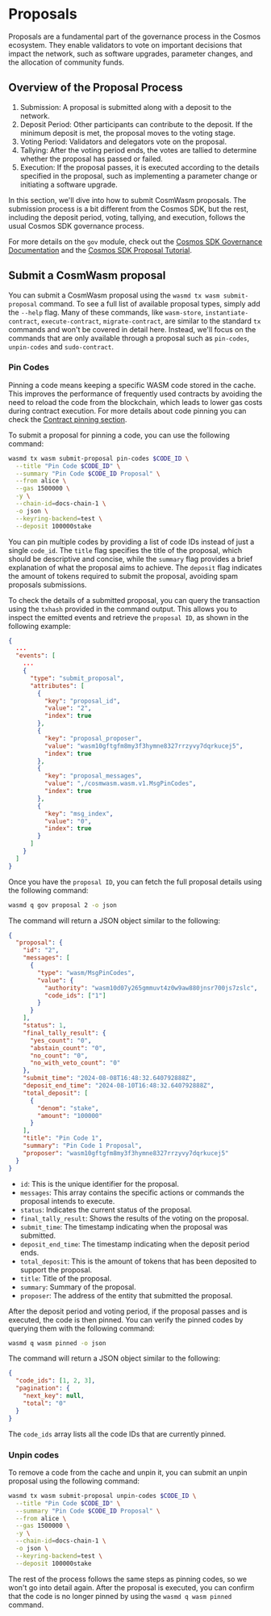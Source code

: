 # Proposals

Proposals are a fundamental part of the governance process in the Cosmos ecosystem. They enable
validators to vote on important decisions that impact the network, such as software upgrades,
parameter changes, and the allocation of community funds.

## Overview of the Proposal Process

1. Submission: A proposal is submitted along with a deposit to the network.
2. Deposit Period: Other participants can contribute to the deposit. If the minimum deposit is met,
   the proposal moves to the voting stage.
3. Voting Period: Validators and delegators vote on the proposal.
4. Tallying: After the voting period ends, the votes are tallied to determine whether the proposal
   has passed or failed.
5. Execution: If the proposal passes, it is executed according to the details specified in the
   proposal, such as implementing a parameter change or initiating a software upgrade.

In this section, we'll dive into how to submit CosmWasm proposals. The submission process is a bit
different from the Cosmos SDK, but the rest, including the deposit period, voting, tallying, and
execution, follows the usual Cosmos SDK governance process.

For more details on the `gov` module, check out the
[Cosmos SDK Governance Documentation](https://docs.cosmos.network/v0.50/build/modules/gov) and the
[Cosmos SDK Proposal Tutorial](https://tutorials.cosmos.network/tutorials/8-understand-sdk-modules/4-gov.html).

## Submit a CosmWasm proposal

You can submit a CosmWasm proposal using the `wasmd tx wasm submit-proposal` command. To see a full
list of available proposal types, simply add the `--help` flag. Many of these commands, like
`wasm-store`, `instantiate-contract`, `execute-contract`, `migrate-contract`, are similar to the
standard `tx` commands and won't be covered in detail here. Instead, we'll focus on the commands
that are only available through a proposal such as `pin-codes`, `unpin-codes` and `sudo-contract`.

### Pin Codes

Pinning a code means keeping a specific WASM code stored in the cache. This improves the performance
of frequently used contracts by avoiding the need to reload the code from the blockchain, which
leads to lower gas costs during contract execution. For more details about code pinning you can
check the [Contract pinning section](../../core/architecture/pinning.mdx).

To submit a proposal for pinning a code, you can use the following command:

```sh
wasmd tx wasm submit-proposal pin-codes $CODE_ID \
  --title "Pin Code $CODE_ID" \
  --summary "Pin Code $CODE_ID Proposal" \
  --from alice \
  --gas 1500000 \
  -y \
  --chain-id=docs-chain-1 \
  -o json \
  --keyring-backend=test \
  --deposit 100000stake
```

You can pin multiple codes by providing a list of code IDs instead of just a single `code_id`. The
`title` flag specifies the title of the proposal, which should be descriptive and concise, while the
`summary` flag provides a brief explanation of what the proposal aims to achieve. The `deposit` flag
indicates the amount of tokens required to submit the proposal, avoiding spam proposals submissions.

To check the details of a submitted proposal, you can query the transaction using the `txhash`
provided in the command output. This allows you to inspect the emitted events and retrieve the
`proposal ID`, as shown in the following example:

```json
{
  ...
  "events": [
    ...
    {
      "type": "submit_proposal",
      "attributes": [
        {
          "key": "proposal_id",
          "value": "2",
          "index": true
        },
        {
          "key": "proposal_proposer",
          "value": "wasm10gftgfm8my3f3hymne8327rrzyvy7dqrkucej5",
          "index": true
        },
        {
          "key": "proposal_messages",
          "value": ",/cosmwasm.wasm.v1.MsgPinCodes",
          "index": true
        },
        {
          "key": "msg_index",
          "value": "0",
          "index": true
        }
      ]
    }
  ]
}
```

Once you have the `proposal ID`, you can fetch the full proposal details using the following
command:

```sh
wasmd q gov proposal 2 -o json
```

The command will return a JSON object similar to the following:

```json
{
  "proposal": {
    "id": "2",
    "messages": [
      {
        "type": "wasm/MsgPinCodes",
        "value": {
          "authority": "wasm10d07y265gmmuvt4z0w9aw880jnsr700js7zslc",
          "code_ids": ["1"]
        }
      }
    ],
    "status": 1,
    "final_tally_result": {
      "yes_count": "0",
      "abstain_count": "0",
      "no_count": "0",
      "no_with_veto_count": "0"
    },
    "submit_time": "2024-08-08T16:48:32.640792888Z",
    "deposit_end_time": "2024-08-10T16:48:32.640792888Z",
    "total_deposit": [
      {
        "denom": "stake",
        "amount": "100000"
      }
    ],
    "title": "Pin Code 1",
    "summary": "Pin Code 1 Proposal",
    "proposer": "wasm10gftgfm8my3f3hymne8327rrzyvy7dqrkucej5"
  }
}
```

- `id`: This is the unique identifier for the proposal.
- `messages`: This array contains the specific actions or commands the proposal intends to execute.
- `status`: Indicates the current status of the proposal.
- `final_tally_result`: Shows the results of the voting on the proposal.
- `submit_time`: The timestamp indicating when the proposal was submitted.
- `deposit_end_time`: The timestamp indicating when the deposit period ends.
- `total_deposit`: This is the amount of tokens that has been deposited to support the proposal.
- `title`: Title of the proposal.
- `summary`: Summary of the proposal.
- `proposer`: The address of the entity that submitted the proposal.

After the deposit period and voting period, if the proposal passes and is executed, the code is then
pinned. You can verify the pinned codes by querying them with the following command:

```sh
wasmd q wasm pinned -o json
```

The command will return a JSON object similar to the following:

```json
{
  "code_ids": [1, 2, 3],
  "pagination": {
    "next_key": null,
    "total": "0"
  }
}
```

The `code_ids` array lists all the code IDs that are currently pinned.

### Unpin codes

To remove a code from the cache and unpin it, you can submit an unpin proposal using the following
command:

```sh
wasmd tx wasm submit-proposal unpin-codes $CODE_ID \
  --title "Pin Code $CODE_ID" \
  --summary "Pin Code $CODE_ID Proposal" \
  --from alice \
  --gas 1500000 \
  -y \
  --chain-id=docs-chain-1 \
  -o json \
  --keyring-backend=test \
  --deposit 100000stake
```

The rest of the process follows the same steps as pinning codes, so we won't go into detail again.
After the proposal is executed, you can confirm that the code is no longer pinned by using the
`wasmd q wasm pinned` command.
